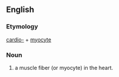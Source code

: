 ==English==

===Etymology===
[[cardio-]] + [[myocyte]]

===Noun===
{{en-noun}}
{{wikipedia}}
# a muscle fiber (or myocyte) in the heart.